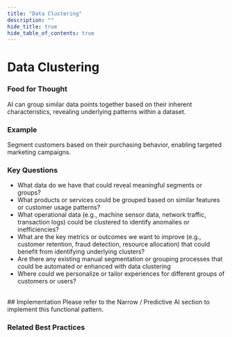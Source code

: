 ```yaml
---
title: "Data Clustering"
description: ""
hide_title: true
hide_table_of_contents: true
---
```



<PageViewTracker featureName="AI_CAPABILITY_DATA_CLUSTERING" />

<div className="hero-header">
  <h1>Data Clustering</h1>
</div>

### Food for Thought

AI can group similar data points together based on their inherent characteristics, revealing underlying patterns within a dataset.

### Example

Segment customers based on their purchasing behavior, enabling targeted marketing campaigns.

### Key Questions

- What data do we have that could reveal meaningful segments or groups?
- What products or services could be grouped based on similar features or customer usage patterns?
- What operational data (e.g., machine sensor data, network traffic, transaction logs) could be clustered to identify anomalies or inefficiencies?
- What are the key metrics or outcomes we want to improve (e.g., customer retention, fraud detection, resource allocation) that could benefit from identifying underlying clusters?
- Are there any existing manual segmentation or grouping processes that could be automated or enhanced with data clustering
- Where could we personalize or tailor experiences for different groups of customers or users?

<br />

<div className="section-with-background blue">
  ## Implementation
  Please refer to the Narrow / Predictive AI section to implement this functional pattern.

### Related Best Practices

<ul className="button-grid">
  <IconLinkButton href="/docs/technical-view/generative-ai/plain/" text="Plain (Foundational Model Access)" />
</ul>

</div>
